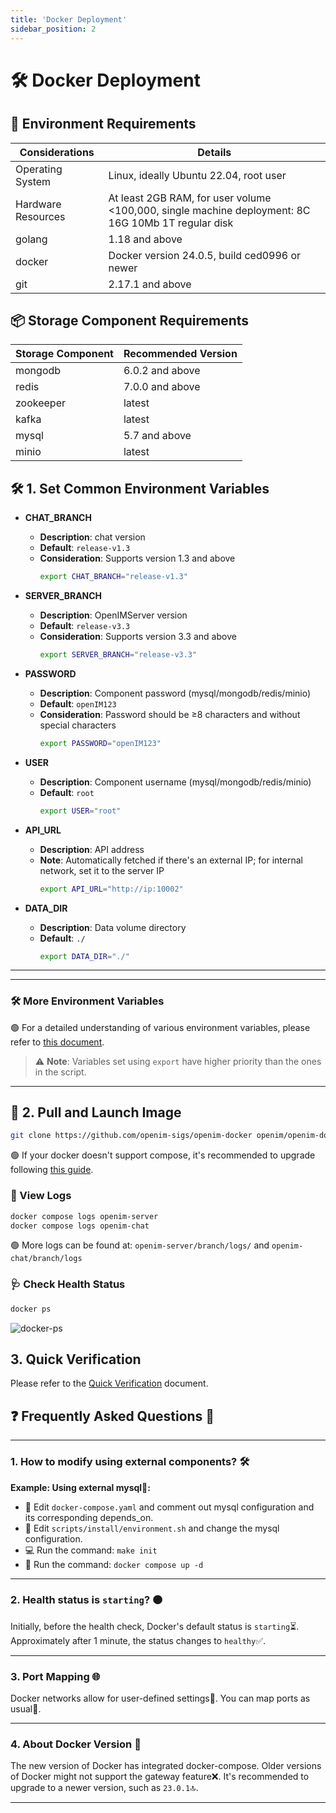 ```yaml
---
title: 'Docker Deployment'
sidebar_position: 2
---
```

# 🛠 Docker Deployment

## 🌟 Environment Requirements

| Considerations | Details                                                               |
| -------------- | ---------------------------------------------------------------------- |
| Operating System | Linux, ideally Ubuntu 22.04, root user                              |
| Hardware Resources | At least 2GB RAM, for user volume <100,000, single machine deployment: 8C 16G 10Mb 1T regular disk |
| golang          | 1.18 and above                                                        |
| docker          | Docker version 24.0.5, build ced0996 or newer                        |
| git             | 2.17.1 and above                                                      |

## 📦 Storage Component Requirements

| Storage Component | Recommended Version |
| ----------------- | ------------------- |
| mongodb           | 6.0.2 and above     |
| redis             | 7.0.0 and above     |
| zookeeper         | latest              |
| kafka             | latest              |
| mysql             | 5.7 and above       |
| minio             | latest              |

## 🛠 1. Set Common Environment Variables

- **CHAT_BRANCH**
  - **Description**: chat version
  - **Default**: `release-v1.3`
  - **Consideration**: Supports version 1.3 and above
    ```bash
    export CHAT_BRANCH="release-v1.3"
    ```

- **SERVER_BRANCH**
  - **Description**: OpenIMServer version
  - **Default**: `release-v3.3`
  - **Consideration**: Supports version 3.3 and above
    ```bash
    export SERVER_BRANCH="release-v3.3"
    ```

- **PASSWORD**
  - **Description**: Component password (mysql/mongodb/redis/minio)
  - **Default**: `openIM123`
  - **Consideration**: Password should be ≥8 characters and without special characters
    ```bash
    export PASSWORD="openIM123"
    ```

- **USER**
  - **Description**: Component username (mysql/mongodb/redis/minio)
  - **Default**: `root`
    ```bash
    export USER="root"
    ```

- **API_URL**
  - **Description**: API address
  - **Note**: Automatically fetched if there's an external IP; for internal network, set it to the server IP
    ```bash
    export API_URL="http://ip:10002"
    ```

- **DATA_DIR**
  - **Description**: Data volume directory
  - **Default**: `./`
    ```bash
    export DATA_DIR="./"
    ```

---

---

### 🛠 More Environment Variables

🟢 For a detailed understanding of various environment variables, please refer to [this document](https://github.com/openimsdk/open-im-server/blob/main/docs/contrib/environment.md).

> ⚠️ **Note**: Variables set using `export` have higher priority than the ones in the script.

---


## 🚀 2. Pull and Launch Image

```bash
git clone https://github.com/openim-sigs/openim-docker openim/openim-docker && export openim=$(pwd)/openim && cd $openim/openim-docker && make init && docker compose up -d
```

🟢 If your docker doesn't support compose, it's recommended to upgrade following [this guide](https://docs.docker.com/compose/install/linux/).

### 📜 View Logs

```bash
docker compose logs openim-server
docker compose logs openim-chat
```

🟢 More logs can be found at: `openim-server/branch/logs/` and `openim-chat/branch/logs`

### 🩺 Check Health Status

```bash
docker ps
```
![docker-ps](./assets/docker-ps.png)

## 3. Quick Verification

Please refer to the [Quick Verification](./quickTestServer) document.

## ❓ **Frequently Asked Questions** 🧐

---

### 1. How to modify using external components? 🛠️

**Example: Using external mysql🔗:**

- 📝 Edit `docker-compose.yaml` and comment out mysql configuration and its corresponding depends_on.
- 📝 Edit `scripts/install/environment.sh` and change the mysql configuration.
- 💻 Run the command: `make init`
- 🚀 Run the command: `docker compose up -d`

---

### 2. Health status is `starting`? 🟠

Initially, before the health check, Docker's default status is `starting`⏳. Approximately after 1 minute, the status changes to `healthy`✅.

---

### 3. Port Mapping 🌐

Docker networks allow for user-defined settings🔧. You can map ports as usual🔀.

---

### 4. About Docker Version 🐋

The new version of Docker has integrated docker-compose. Older versions of Docker might not support the gateway feature❌. It's recommended to upgrade to a newer version, such as `23.0.1`🔝.

---